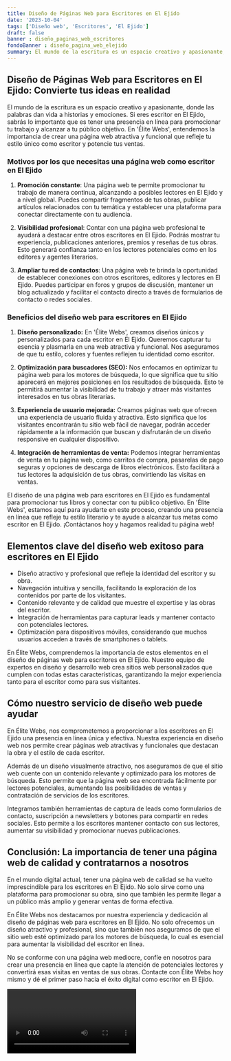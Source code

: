 ```yaml
---
title: Diseño de Páginas Web para Escritores en El Ejido
date: '2023-10-04'
tags: ['Diseño web', 'Escritores', 'El Ejido']
draft: false
banner : diseño_paginas_web_escritores
fondoBanner : diseño_pagina_web_elejido
summary: El mundo de la escritura es un espacio creativo y apasionante, donde las palabras dan vida a historias y emociones. Si eres escritor en El Ejido, sabrás lo importante que es tener una presencia en línea para promocionar tu trabajo y alcanzar a tu público objetivo. En 'Élite Webs', entendemos la importancia de crear una página web atractiva y funcional que refleje tu estilo único como escritor y potencie tus ventas.
---
```


## Diseño de Páginas Web para Escritores en El Ejido: Convierte tus ideas en realidad

El mundo de la escritura es un espacio creativo y apasionante, donde las palabras dan vida a historias y emociones. Si eres escritor en El Ejido, sabrás lo importante que es tener una presencia en línea para promocionar tu trabajo y alcanzar a tu público objetivo. En 'Élite Webs', entendemos la importancia de crear una página web atractiva y funcional que refleje tu estilo único como escritor y potencie tus ventas.

### Motivos por los que necesitas una página web como escritor en El Ejido

1. **Promoción constante**: Una página web te permite promocionar tu trabajo de manera continua, alcanzando a posibles lectores en El Ejido y a nivel global. Puedes compartir fragmentos de tus obras, publicar artículos relacionados con tu temática y establecer una plataforma para conectar directamente con tu audiencia.

2. **Visibilidad profesional**: Contar con una página web profesional te ayudará a destacar entre otros escritores en El Ejido. Podrás mostrar tu experiencia, publicaciones anteriores, premios y reseñas de tus obras. Esto generará confianza tanto en los lectores potenciales como en los editores y agentes literarios.

3. **Ampliar tu red de contactos**: Una página web te brinda la oportunidad de establecer conexiones con otros escritores, editores y lectores en El Ejido. Puedes participar en foros y grupos de discusión, mantener un blog actualizado y facilitar el contacto directo a través de formularios de contacto o redes sociales.

### Beneficios del diseño web para escritores en El Ejido

1. **Diseño personalizado:** En 'Élite Webs', creamos diseños únicos y personalizados para cada escritor en El Ejido. Queremos capturar tu esencia y plasmarla en una web atractiva y funcional. Nos aseguramos de que tu estilo, colores y fuentes reflejen tu identidad como escritor.

2. **Optimización para buscadores (SEO):** Nos enfocamos en optimizar tu página web para los motores de búsqueda, lo que significa que tu sitio aparecerá en mejores posiciones en los resultados de búsqueda. Esto te permitirá aumentar la visibilidad de tu trabajo y atraer más visitantes interesados en tus obras literarias.

3. **Experiencia de usuario mejorada:** Creamos páginas web que ofrecen una experiencia de usuario fluida y atractiva. Esto significa que los visitantes encontrarán tu sitio web fácil de navegar, podrán acceder rápidamente a la información que buscan y disfrutarán de un diseño responsive en cualquier dispositivo.

4. **Integración de herramientas de venta:** Podemos integrar herramientas de venta en tu página web, como carritos de compra, pasarelas de pago seguras y opciones de descarga de libros electrónicos. Esto facilitará a tus lectores la adquisición de tus obras, convirtiendo las visitas en ventas.

El diseño de una página web para escritores en El Ejido es fundamental para promocionar tus libros y conectar con tu público objetivo. En 'Élite Webs', estamos aquí para ayudarte en este proceso, creando una presencia en línea que refleje tu estilo literario y te ayude a alcanzar tus metas como escritor en El Ejido. ¡Contáctanos hoy y hagamos realidad tu página web!

<GifSeo />

<Cta />

## Elementos clave del diseño web exitoso para escritores en El Ejido

- Diseño atractivo y profesional que refleje la identidad del escritor y su obra.
- Navegación intuitiva y sencilla, facilitando la exploración de los contenidos por parte de los visitantes.
- Contenido relevante y de calidad que muestre el expertise y las obras del escritor.
- Integración de herramientas para capturar leads y mantener contacto con potenciales lectores.
- Optimización para dispositivos móviles, considerando que muchos usuarios acceden a través de smartphones o tablets.

En Élite Webs, comprendemos la importancia de estos elementos en el diseño de páginas web para escritores en El Ejido. Nuestro equipo de expertos en diseño y desarrollo web crea sitios web personalizados que cumplen con todas estas características, garantizando la mejor experiencia tanto para el escritor como para sus visitantes.

## Cómo nuestro servicio de diseño web puede ayudar

En Élite Webs, nos comprometemos a proporcionar a los escritores en El Ejido una presencia en línea única y efectiva. Nuestra experiencia en diseño web nos permite crear páginas web atractivas y funcionales que destacan la obra y el estilo de cada escritor.

Además de un diseño visualmente atractivo, nos aseguramos de que el sitio web cuente con un contenido relevante y optimizado para los motores de búsqueda. Esto permite que la página web sea encontrada fácilmente por lectores potenciales, aumentando las posibilidades de ventas y contratación de servicios de los escritores.

Integramos también herramientas de captura de leads como formularios de contacto, suscripción a newsletters y botones para compartir en redes sociales. Esto permite a los escritores mantener contacto con sus lectores, aumentar su visibilidad y promocionar nuevas publicaciones.

## Conclusión: La importancia de tener una página web de calidad y contratarnos a nosotros

En el mundo digital actual, tener una página web de calidad se ha vuelto imprescindible para los escritores en El Ejido. No solo sirve como una plataforma para promocionar su obra, sino que también les permite llegar a un público más amplio y generar ventas de forma efectiva.

En Élite Webs nos destacamos por nuestra experiencia y dedicación al diseño de páginas web para escritores en El Ejido. No solo ofrecemos un diseño atractivo y profesional, sino que también nos aseguramos de que el sitio web esté optimizado para los motores de búsqueda, lo cual es esencial para aumentar la visibilidad del escritor en línea.

No se conforme con una página web mediocre, confíe en nosotros para crear una presencia en línea que capte la atención de potenciales lectores y convertirá esas visitas en ventas de sus obras. Contacte con Élite Webs hoy mismo y dé el primer paso hacia el éxito digital como escritor en El Ejido.



<Video />

<CtaBot job='Escritores' city='El Ejido'/>

<Gmaps query='El Ejido+españa+maps' />
